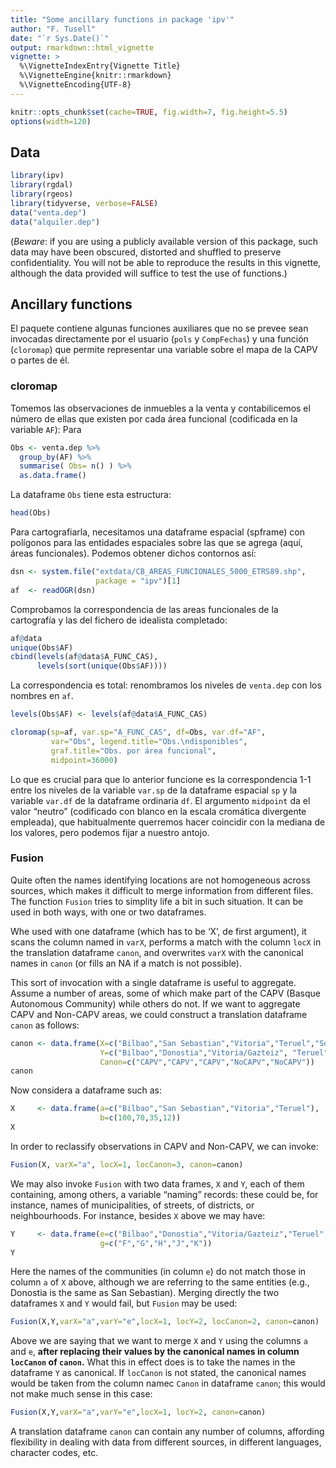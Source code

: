 ```yaml
---
title: "Some ancillary functions in package 'ipv'"
author: "F. Tusell"
date: "`r Sys.Date()`"
output: rmarkdown::html_vignette
vignette: >
  %\VignetteIndexEntry{Vignette Title}
  %\VignetteEngine{knitr::rmarkdown}
  %\VignetteEncoding{UTF-8}
---
```


```r
knitr::opts_chunk$set(cache=TRUE, fig.width=7, fig.height=5.5)
options(width=120)
```

## Data


```r
library(ipv)
library(rgdal)
library(rgeos)
library(tidyverse, verbose=FALSE)
data("venta.dep")
data("alquiler.dep")
```

(*Beware*: if you are using a publicly available version of this package, such data may have been obscured, distorted and shuffled to preserve confidentiality. You will not be able to reproduce the results in this vignette, although the data provided will suffice to test
the use of functions.)

## Ancillary functions

El paquete contiene algunas funciones auxiliares que no se prevee sean invocadas directamente por el usuario (`pols` y `CompFechas`) y una función (`cloromap`) que permite representar una variable sobre el mapa
de la CAPV o partes de él.

### cloromap

Tomemos las observaciones de inmuebles a la venta y contabilicemos el número de 
ellas que existen por cada área funcional (codificada en la variable `AF`):
Para

```r
Obs <- venta.dep %>%
  group_by(AF) %>%  
  summarise( Obs= n() ) %>%
  as.data.frame()
```

La dataframe `Obs` tiene esta estructura:

```r
head(Obs)
```

Para cartografiarla, necesitamos una dataframe espacial  (spframe) con polígonos
para las entidades espaciales sobre las que se agrega (aquí, áreas funcionales).
Podemos obtener dichos contornos así:

```r
dsn <- system.file("extdata/CB_AREAS_FUNCIONALES_5000_ETRS89.shp", 
                   package = "ipv")[1]
af  <- readOGR(dsn)
```

Comprobamos la correspondencia de las areas funcionales de la cartografía y las del fichero de idealista completado:


```r
af@data
unique(Obs$AF)
cbind(levels(af@data$A_FUNC_CAS), 
      levels(sort(unique(Obs$AF))))
```


La correspondencia es total: renombramos los niveles de `venta.dep`
con los nombres en `af`.

```r
levels(Obs$AF) <- levels(af@data$A_FUNC_CAS)
```


```r
cloromap(sp=af, var.sp="A_FUNC_CAS", df=Obs, var.df="AF",
         var="Obs", legend.title="Obs.\ndisponibles",
         graf.title="Obs. por área funcional",
         midpoint=36000)
```

Lo que es crucial para que lo anterior funcione es la correspondencia 1-1 entre
los niveles de la variable `var.sp` de la dataframe espacial `sp`  y la variable
`var.df` de la dataframe ordinaria `df`. El argumento `midpoint` da el valor "neutro" (codificado con blanco en la escala cromática divergente empleada), que habitualmente querremos hacer coincidir con la mediana de los valores, pero podemos fijar a nuestro antojo. 

### Fusion

Quite often the names identifying locations are not homogeneous across sources, which
makes it difficult to merge information from different files. The function `Fusion` tries to simplity life a bit in such situation. It can be used in both ways, with one or two dataframes.

Whe used with one dataframe (which has to be 'X', de first argument), it scans the column
named in `varX`, performs a match with the column `locX` in the translation dataframe `canon`, and overwrites `varX` with the canonical names in `canon` (or fills an NA if a match is not possible).

This sort of invocation with a single dataframe is useful to aggregate. Assume a number of areas, some of which make part of the CAPV (Basque Autonomous Community) while others do not.
If we want to aggregate CAPV and Non-CAPV areas, we could construct a translation dataframe
`canon` as follows:

```r
canon <- data.frame(X=c("Bilbao","San Sebastian","Vitoria","Teruel","Soria"),
                    Y=c("Bilbao","Donostia","Vitoria/Gazteiz", "Teruel","Soria"),
                    Canon=c("CAPV","CAPV","CAPV","NoCAPV","NoCAPV"))
canon
```

Now considera a dataframe such as:

```r
X     <- data.frame(a=c("Bilbao","San Sebastian","Vitoria","Teruel"),
                    b=c(100,70,35,12))
X
```

In order to reclassify observations in CAPV and Non-CAPV, we can invoke:

```r
Fusion(X, varX="a", locX=1, locCanon=3, canon=canon)
```


We may also invoke `Fusion` with two data frames, `X` and `Y`, each of them containing, among others, a variable "naming" records: these could be, for instance, names of municipalities, of streets, of districts, or neighbourhoods.
For instance, besides `X` above we may have:

```r
Y     <- data.frame(e=c("Bilbao","Donostia","Vitoria/Gazteiz","Teruel","Soria"),
                    g=c("F","G","H","J","K"))
Y
```

Here the names of the communities (in column `e`) do not match those in column `a` of `X` above, although 
we are referring to the same entities (e.g., Donostia is the same as San Sebastian). Merging directly the
two dataframes `X` and `Y` would fail, but `Fusion` may be used:

```r
Fusion(X,Y,varX="a",varY="e",locX=1, locY=2, locCanon=2, canon=canon)
```

Above we are saying that we want to merge `X` and `Y` using the columns `a` and `e`, **after replacing their values by the canonical names in column `locCanon` of `canon`.** What this in effect does is to take the names in the dataframe
`Y` as canonical. If `locCanon` is not stated, the canonical names would be taken from the column namec `Canon` in dataframe `canon`; this would not make much sense in this case:

```r
Fusion(X,Y,varX="a",varY="e",locX=1, locY=2, canon=canon)
```

A translation dataframe `canon` can contain any number of columns, affording flexibility in dealing with data from different sources, in different languages, character codes, etc.
